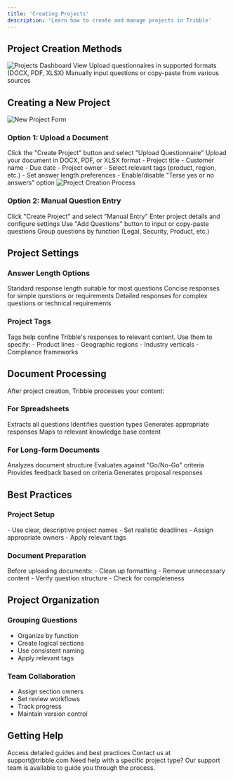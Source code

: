```yaml
---
title: 'Creating Projects'
description: 'Learn how to create and manage projects in Tribble'
---
```


## Project Creation Methods

<Frame caption="Projects Dashboard">
  <img src="/images/web-app/creating%20projects/projects-dashboard.png" alt="Projects Dashboard View" />
</Frame>

<CardGroup cols={2}>
  <Card title="Upload Document" icon="file-arrow-up">
    Upload questionnaires in supported formats (DOCX, PDF, XLSX)
  </Card>
  <Card title="Manual Entry" icon="keyboard">
    Manually input questions or copy-paste from various sources
  </Card>
</CardGroup>

## Creating a New Project

<Frame caption="Create New Project">
  <img src="/images/web-app/creating%20projects/new-project-form.png" alt="New Project Form" />
</Frame>

### Option 1: Upload a Document

<Steps>
  <Step title="Start New Project">
    Click the "Create Project" button and select "Upload Questionnaire"
  </Step>
  <Step title="Choose File">
    Upload your document in DOCX, PDF, or XLSX format
  </Step>
  <Step title="Enter Project Details">
    - Project title
    - Customer name
    - Due date
    - Project owner
  </Step>
  <Step title="Configure Settings">
    - Select relevant tags (product, region, etc.)
    - Set answer length preferences
    - Enable/disable "Terse yes or no answers" option
  </Step>
</Steps>

<Frame caption="Project Creation Process">
  <img src="/images/web-app/creating%20projects/project-filled.gif" alt="Project Creation Process" />
</Frame>

### Option 2: Manual Question Entry

<Steps>
  <Step title="Create Project">
    Click "Create Project" and select "Manual Entry"
  </Step>
  <Step title="Set Up Project">
    Enter project details and configure settings
  </Step>
  <Step title="Add Questions">
    Use "Add Questions" button to input or copy-paste questions
  </Step>
  <Step title="Organize Content">
    Group questions by function (Legal, Security, Product, etc.)
  </Step>
</Steps>

## Project Settings

### Answer Length Options
<AccordionGroup>
  <Accordion title="Default (~100 words)">
    Standard response length suitable for most questions
  </Accordion>
  <Accordion title="Shorter (~50 words)">
    Concise responses for simple questions or requirements
  </Accordion>
  <Accordion title="Longer (~150 words)">
    Detailed responses for complex questions or technical requirements
  </Accordion>
</AccordionGroup>

### Project Tags
<Note>
Tags help confine Tribble's responses to relevant content. Use them to specify:
- Product lines
- Geographic regions
- Industry verticals
- Compliance frameworks
</Note>

## Document Processing

After project creation, Tribble processes your content:

### For Spreadsheets
<Check>Extracts all questions</Check>
<Check>Identifies question types</Check>
<Check>Generates appropriate responses</Check>
<Check>Maps to relevant knowledge base content</Check>

### For Long-form Documents
<Check>Analyzes document structure</Check>
<Check>Evaluates against "Go/No-Go" criteria</Check>
<Check>Provides feedback based on criteria</Check>
<Check>Generates proposal responses</Check>

## Best Practices

### Project Setup
<Tip>
- Use clear, descriptive project names
- Set realistic deadlines
- Assign appropriate owners
- Apply relevant tags
</Tip>

### Document Preparation
<Warning>
Before uploading documents:
- Clean up formatting
- Remove unnecessary content
- Verify question structure
- Check for completeness
</Warning>

## Project Organization

### Grouping Questions
- Organize by function
- Create logical sections
- Use consistent naming
- Apply relevant tags

### Team Collaboration
- Assign section owners
- Set review workflows
- Track progress
- Maintain version control

## Getting Help

<CardGroup cols={2}>
  <Card title="Documentation" icon="book">
    Access detailed guides and best practices
  </Card>
  <Card title="Support Team" icon="headset">
    Contact us at support@tribble.com
  </Card>
</CardGroup>

<Note>
Need help with a specific project type? Our support team is available to guide you through the process.
</Note> 